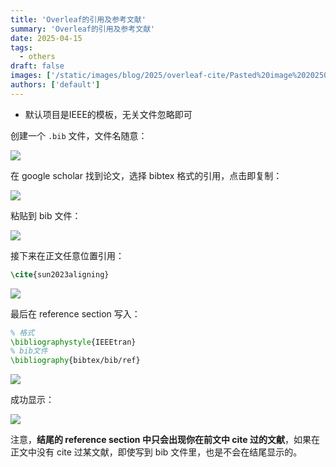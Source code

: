 ```yaml
---
title: 'Overleaf的引用及参考文献'
summary: 'Overleaf的引用及参考文献'
date: 2025-04-15
tags:
  - others
draft: false
images: ['/static/images/blog/2025/overleaf-cite/Pasted%20image%2020250415183416.png']
authors: ['default']
---
```


- 默认项目是IEEE的模板，无关文件忽略即可

创建一个 `.bib` 文件，文件名随意：

![](/static/images/blog/2025/overleaf-cite/Pasted%20image%2020250415182604.png)

在 google scholar 找到论文，选择 bibtex 格式的引用，点击即复制：

![](/static/images/blog/2025/overleaf-cite/Pasted%20image%2020250415182946.png)

粘贴到 bib 文件：

![](/static/images/blog/2025/overleaf-cite/Pasted%20image%2020250415183030.png)

接下来在正文任意位置引用：

```latex
\cite{sun2023aligning}
```

![](/static/images/blog/2025/overleaf-cite/Pasted%20image%2020250415183246.png)

最后在 reference section 写入：

```latex
% 格式
\bibliographystyle{IEEEtran}
% bib文件
\bibliography{bibtex/bib/ref}
```

![](/static/images/blog/2025/overleaf-cite/Pasted%20image%2020250415183357.png)

成功显示：

![](/static/images/blog/2025/overleaf-cite/Pasted%20image%2020250415183416.png)

注意，**结尾的 reference section 中只会出现你在前文中 cite 过的文献**，如果在正文中没有 cite 过某文献，即使写到 bib 文件里，也是不会在结尾显示的。
